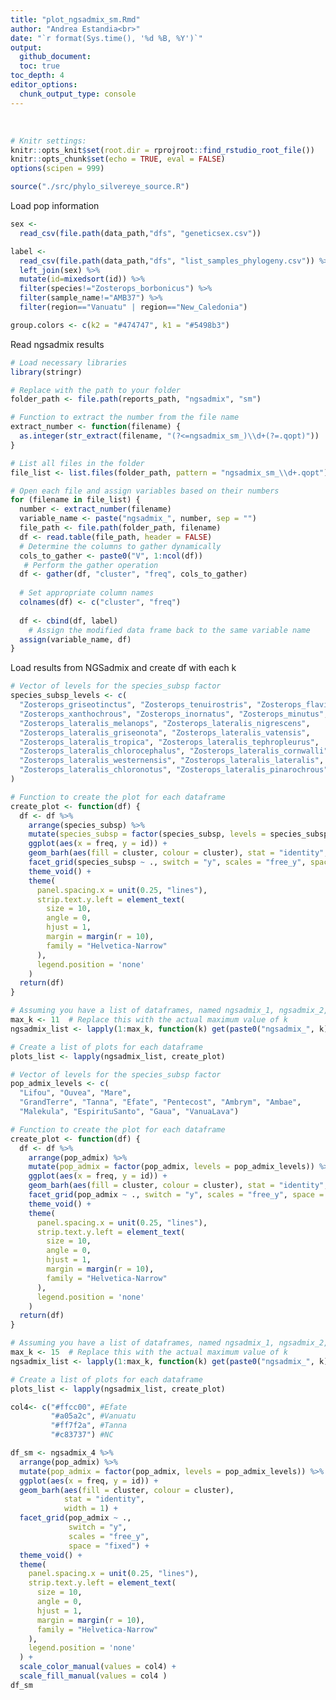 ```yaml
---
title: "plot_ngsadmix_sm.Rmd"
author: "Andrea Estandia<br>"
date: "`r format(Sys.time(), '%d %B, %Y')`"
output:
  github_document:
  toc: true
toc_depth: 4
editor_options:
  chunk_output_type: console
---
```

  <br>
  
```r
# Knitr settings: 
knitr::opts_knit$set(root.dir = rprojroot::find_rstudio_root_file())
knitr::opts_chunk$set(echo = TRUE, eval = FALSE)
options(scipen = 999)
```

```r
source("./src/phylo_silvereye_source.R")
```

Load pop information
```r
sex <-
  read_csv(file.path(data_path,"dfs", "geneticsex.csv"))

label <- 
  read_csv(file.path(data_path,"dfs", "list_samples_phylogeny.csv")) %>% 
  left_join(sex) %>% 
  mutate(id=mixedsort(id)) %>% 
  filter(species!="Zosterops_borbonicus") %>% 
  filter(sample_name!="AMB37") %>% 
  filter(region=="Vanuatu" | region=="New_Caledonia")

group.colors <- c(k2 = "#474747", k1 = "#5498b3")
```

Read ngsadmix results
```r
# Load necessary libraries
library(stringr)

# Replace with the path to your folder
folder_path <- file.path(reports_path, "ngsadmix", "sm")

# Function to extract the number from the file name
extract_number <- function(filename) {
  as.integer(str_extract(filename, "(?<=ngsadmix_sm_)\\d+(?=.qopt)"))
}

# List all files in the folder
file_list <- list.files(folder_path, pattern = "ngsadmix_sm_\\d+.qopt")

# Open each file and assign variables based on their numbers
for (filename in file_list) {
  number <- extract_number(filename)
  variable_name <- paste("ngsadmix_", number, sep = "")
  file_path <- file.path(folder_path, filename)
  df <- read.table(file_path, header = FALSE)
  # Determine the columns to gather dynamically
  cols_to_gather <- paste0("V", 1:ncol(df))
   # Perform the gather operation
  df <- gather(df, "cluster", "freq", cols_to_gather)
  
  # Set appropriate column names
  colnames(df) <- c("cluster", "freq")
  
  df <- cbind(df, label) 
    # Assign the modified data frame back to the same variable name
  assign(variable_name, df)
}
```

Load results from NGSadmix and create df with each k
```r
# Vector of levels for the species_subsp factor
species_subsp_levels <- c(
  "Zosterops_griseotinctus", "Zosterops_tenuirostris", "Zosterops_flavifrons",
  "Zosterops_xanthochrous", "Zosterops_inornatus", "Zosterops_minutus",
  "Zosterops_lateralis_melanops", "Zosterops_lateralis_nigrescens",
  "Zosterops_lateralis_griseonota", "Zosterops_lateralis_vatensis",
  "Zosterops_lateralis_tropica", "Zosterops_lateralis_tephropleurus",
  "Zosterops_lateralis_chlorocephalus", "Zosterops_lateralis_cornwalli",
  "Zosterops_lateralis_westernensis", "Zosterops_lateralis_lateralis",
  "Zosterops_lateralis_chloronotus", "Zosterops_lateralis_pinarochrous"
)

# Function to create the plot for each dataframe
create_plot <- function(df) {
  df <- df %>%
    arrange(species_subsp) %>%
    mutate(species_subsp = factor(species_subsp, levels = species_subsp_levels)) %>%
    ggplot(aes(x = freq, y = id)) +
    geom_barh(aes(fill = cluster, colour = cluster), stat = "identity", width = 1) +
    facet_grid(species_subsp ~ ., switch = "y", scales = "free_y", space = "fixed") +
    theme_void() +
    theme(
      panel.spacing.x = unit(0.25, "lines"),
      strip.text.y.left = element_text(
        size = 10,
        angle = 0,
        hjust = 1,
        margin = margin(r = 10),
        family = "Helvetica-Narrow"
      ),
      legend.position = 'none'
    )
  return(df)
}

# Assuming you have a list of dataframes, named ngsadmix_1, ngsadmix_2, ..., ngsadmix_max_k
max_k <- 11  # Replace this with the actual maximum value of k
ngsadmix_list <- lapply(1:max_k, function(k) get(paste0("ngsadmix_", k)))

# Create a list of plots for each dataframe
plots_list <- lapply(ngsadmix_list, create_plot)
```


```r
# Vector of levels for the species_subsp factor
pop_admix_levels <- c(
  "Lifou", "Ouvea", "Mare",
  "GrandTerre", "Tanna", "Efate", "Pentecost", "Ambrym", "Ambae",
  "Malekula", "EspirituSanto", "Gaua", "VanuaLava")

# Function to create the plot for each dataframe
create_plot <- function(df) {
  df <- df %>%
    arrange(pop_admix) %>%
    mutate(pop_admix = factor(pop_admix, levels = pop_admix_levels)) %>%
    ggplot(aes(x = freq, y = id)) +
    geom_barh(aes(fill = cluster, colour = cluster), stat = "identity", width = 1) +
    facet_grid(pop_admix ~ ., switch = "y", scales = "free_y", space = "fixed") +
    theme_void() +
    theme(
      panel.spacing.x = unit(0.25, "lines"),
      strip.text.y.left = element_text(
        size = 10,
        angle = 0,
        hjust = 1,
        margin = margin(r = 10),
        family = "Helvetica-Narrow"
      ),
      legend.position = 'none'
    )
  return(df)
}

# Assuming you have a list of dataframes, named ngsadmix_1, ngsadmix_2, ..., ngsadmix_max_k
max_k <- 15  # Replace this with the actual maximum value of k
ngsadmix_list <- lapply(1:max_k, function(k) get(paste0("ngsadmix_", k)))

# Create a list of plots for each dataframe
plots_list <- lapply(ngsadmix_list, create_plot)
```

```r
col4<- c("#ffcc00", #Efate
         "#a05a2c", #Vanuatu
         "#ff7f2a", #Tanna
         "#c83737") #NC

df_sm <- ngsadmix_4 %>%
  arrange(pop_admix) %>%
  mutate(pop_admix = factor(pop_admix, levels = pop_admix_levels)) %>%
  ggplot(aes(x = freq, y = id)) +
  geom_barh(aes(fill = cluster, colour = cluster),
            stat = "identity",
            width = 1) +
  facet_grid(pop_admix ~ .,
             switch = "y",
             scales = "free_y",
             space = "fixed") +
  theme_void() +
  theme(
    panel.spacing.x = unit(0.25, "lines"),
    strip.text.y.left = element_text(
      size = 10,
      angle = 0,
      hjust = 1,
      margin = margin(r = 10),
      family = "Helvetica-Narrow"
    ),
    legend.position = 'none'
  ) +
  scale_color_manual(values = col4) +
  scale_fill_manual(values = col4 )
df_sm
```



